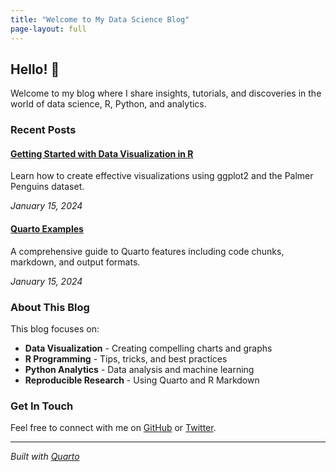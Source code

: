 ```yaml
---
title: "Welcome to My Data Science Blog"
page-layout: full
---
```


## Hello! 👋

Welcome to my blog where I share insights, tutorials, and discoveries in the world of data science, R, Python, and analytics.

### Recent Posts

::::: grid
::: {.g-col-12 .g-col-md-6}
#### [Getting Started with Data Visualization in R](blog-post-example.qmd)

Learn how to create effective visualizations using ggplot2 and the Palmer Penguins dataset.

*January 15, 2024*
:::

::: {.g-col-12 .g-col-md-6}
#### [Quarto Examples](example.qmd)

A comprehensive guide to Quarto features including code chunks, markdown, and output formats.

*January 15, 2024*
:::
:::::

### About This Blog

This blog focuses on:

-   **Data Visualization** - Creating compelling charts and graphs
-   **R Programming** - Tips, tricks, and best practices
-   **Python Analytics** - Data analysis and machine learning
-   **Reproducible Research** - Using Quarto and R Markdown

### Get In Touch

Feel free to connect with me on [GitHub](https://github.com/yourusername) or [Twitter](https://twitter.com/yourusername).

------------------------------------------------------------------------

*Built with [Quarto](https://quarto.org)*